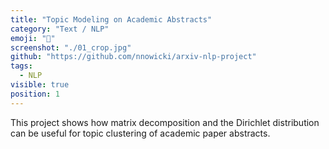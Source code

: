 ```yaml
---
title: "Topic Modeling on Academic Abstracts"
category: "Text / NLP"
emoji: "🔺"
screenshot: "./01_crop.jpg"
github: "https://github.com/nnowicki/arxiv-nlp-project"
tags:
  - NLP
visible: true
position: 1
---
```


This project shows how matrix decomposition and the Dirichlet distribution can be useful for topic clustering of academic paper abstracts.